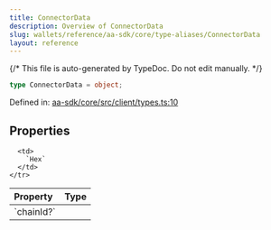 ```yaml
---
title: ConnectorData
description: Overview of ConnectorData
slug: wallets/reference/aa-sdk/core/type-aliases/ConnectorData
layout: reference
---
```


{/* This file is auto-generated by TypeDoc. Do not edit manually. */}

```ts
type ConnectorData = object;
```

Defined in: [aa-sdk/core/src/client/types.ts:10](https://github.com/alchemyplatform/aa-sdk/blob/0cc60e9f694c242d91befdaa2f26cdec3ee389c5/aa-sdk/core/src/client/types.ts#L10)

## Properties

<table>
  <thead>
    <tr>
      <th align="left">Property</th>
      <th align="left">Type</th>
    </tr>
  </thead>

  <tbody>
    <tr>
      <td>
        <a id="chainid" /> `chainId?`
      </td>

      <td>
        `Hex`
      </td>
    </tr>

  </tbody>
</table>
